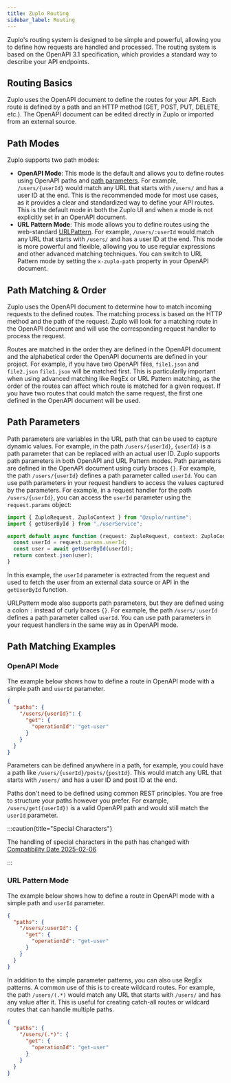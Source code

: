 ```yaml
---
title: Zuplo Routing
sidebar_label: Routing
---
```


Zuplo's routing system is designed to be simple and powerful, allowing you to
define how requests are handled and processed. The routing system is based on
the OpenAPI 3.1 specification, which provides a standard way to describe your
API endpoints.

## Routing Basics

Zuplo uses the OpenAPI document to define the routes for your API. Each route is
defined by a path and an HTTP method (GET, POST, PUT, DELETE, etc.). The OpenAPI
document can be edited directly in Zuplo or imported from an external source.

## Path Modes

Zuplo supports two path modes:

- **OpenAPI Mode**: This mode is the default and allows you to define routes
  using OpenAPI paths and
  [path parameters](https://swagger.io/docs/specification/v3_0/describing-parameters/#path-parameters).
  For example, `/users/{userId}` would match any URL that starts with `/users/`
  and has a user ID at the end. This is the recommended mode for most use cases,
  as it provides a clear and standardized way to define your API routes. This is
  the default mode in both the Zuplo UI and when a mode is not explicitly set in
  an OpenAPI document.
- **URL Pattern Mode**: This mode allows you to define routes using the
  web-standard
  [URLPattern](https://developer.mozilla.org/en-US/docs/Web/API/URLPattern). For
  example, `/users/:userId` would match any URL that starts with `/users/` and
  has a user ID at the end. This mode is more powerful and flexible, allowing
  you to use regular expressions and other advanced matching techniques. You can
  switch to URL Pattern mode by setting the `x-zuplo-path` property in your
  OpenAPI document.

## Path Matching & Order

Zuplo uses the OpenAPI document to determine how to match incoming requests to
the defined routes. The matching process is based on the HTTP method and the
path of the request. Zuplo will look for a matching route in the OpenAPI
document and will use the corresponding request handler to process the request.

Routes are matched in the order they are defined in the OpenAPI document and the
alphabetical order the OpenAPI documents are defined in your project. For
example, if you have two OpenAPI files, `file1.json` and `file2.json`
`file1.json` will be matched first. This is particularlly important when using
advanced matching like RegEx or URL Pattern matching, as the order of the routes
can affect which route is matched for a given request. If you have two routes
that could match the same request, the first one defined in the OpenAPI document
will be used.

## Path Parameters

Path parameters are variables in the URL path that can be used to capture
dynamic values. For example, in the path `/users/{userId}`, `{userId}` is a path
parameter that can be replaced with an actual user ID. Zuplo supports path
parameters in both OpenAPI and URL Pattern modes. Path parameters are defined in
the OpenAPI document using curly braces `{}`. For example, the path
`/users/{userId}` defines a path parameter called `userId`. You can use path
parameters in your request handlers to access the values captured by the
parameters. For example, in a request handler for the path `/users/{userId}`,
you can access the `userId` parameter using the `request.params` object:

```ts
import { ZuploRequest, ZuploContext } from "@zuplo/runtime";
import { getUserById } from "./userService";

export default async function (request: ZuploRequest, context: ZuploContext) {
  const userId = request.params.userId;
  const user = await getUserById(userId);
  return context.json(user);
}
```

In this example, the `userId` parameter is extracted from the request and used
to fetch the user from an external data source or API in the `getUserById`
function.

URLPattern mode also supports path parameters, but they are defined using a
colon `:` instead of curly braces `{}`. For example, the path `/users/:userId`
defines a path parameter called `userId`. You can use path parameters in your
request handlers in the same way as in OpenAPI mode.

## Path Matching Examples

### OpenAPI Mode

The example below shows how to define a route in OpenAPI mode with a simple path
and `userId` parameter.

```json
{
  "paths": {
    "/users/{userId}": {
      "get": {
        "operationId": "get-user"
      }
    }
  }
}
```

Parameters can be defined anywhere in a path, for example, you could have a path
like `/users/{userId}/posts/{postId}`. This would match any URL that starts with
`/users/` and has a user ID and post ID at the end.

Paths don't need to be defined using common REST principles. You are free to
structure your paths however you prefer. For example, `/users/get({userId})` is
a valid OpenAPI path and would still match the `userId` parameter.

:::caution{title="Special Characters"}

The handling of special characters in the path has changed with
[Compatibility Date 2025-02-06](../programmable-api/compatibility-dates.md#special-characters-in-openapi-format-urls)

:::

### URL Pattern Mode

The example below shows how to define a route in OpenAPI mode with a simple path
and `userId` parameter.

```json
{
  "paths": {
    "/users/:userId": {
      "get": {
        "operationId": "get-user"
      }
    }
  }
}
```

In addition to the simple parameter patterns, you can also use RegEx patterns. A
common use of this is to create wildcard routes. For example, the path
`/users/(.*)` would match any URL that starts with `/users/` and has any value
after it. This is useful for creating catch-all routes or wildcard routes that
can handle multiple paths.

```json
{
  "paths": {
    "/users/(.*)": {
      "get": {
        "operationId": "get-user"
      }
    }
  }
}
```
